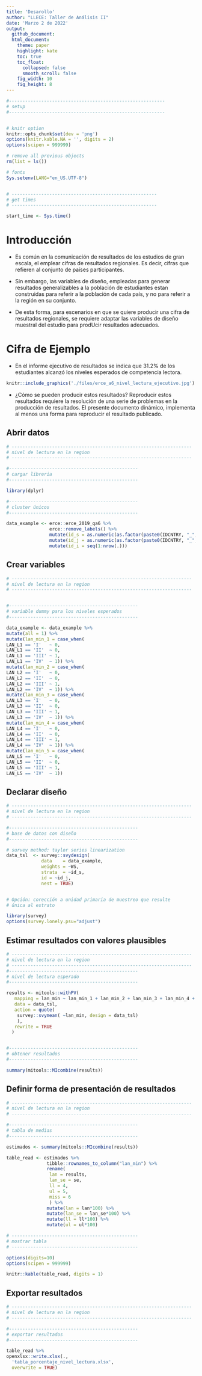```yaml
---
title: 'Desarollo'
author: "LLECE: Taller de Análisis II"
date: 'Marzo 2 de 2022'
output:
  github_document:
  html_document:
    theme: paper
    highlight: kate
    toc: true
    toc_float:
      collapsed: false
      smooth_scroll: false
    fig_width: 10 
    fig_height: 8 
---
```




```r
#----------------------------------------------------------
# setup
#----------------------------------------------------------


# knitr option
knitr::opts_chunk$set(dev = 'png')
options(knitr.kable.NA = '', digits = 2)
options(scipen = 999999)

# remove all previous objects
rm(list = ls())

# fonts
Sys.setenv(LANG="en_US.UTF-8")


# ------------------------------------------------------
# get times
# ------------------------------------------------------

start_time <- Sys.time()


```

# Introducción

- Es común en la comunicación de resultados de los estudios de gran escala, el emplear cifras de resultados regionales. Es decir, cifras que refieren al conjunto de países participantes.

- Sin embargo, las variables de diseño, empleadas para generar resultados generalizables a la población de estudiantes estan construidas para referir a la población de cada país, y no para referir a la región en su conjunto.

- De esta forma, para escenarios en que se quiere producir una cifra de resultados regionales, se requiere adaptar las variables de diseño muestral del estudio para prodUcir resultados adecuados.

# Cifra de Ejemplo

- En el informe ejecutivo de resultados se indica que 31.2% de los estudiantes alcanzó los niveles esperados de competencia lectora.

```r
knitr::include_graphics('./files/erce_a6_nivel_lectura_ejecutivo.jpg')
```

- ¿Cómo se pueden producir estos resultados? Reproducir estos resultados requiere la resolución de una serie de problemas en la producción de resultados. El presente documento dinámico, implementa al menos una forma para reproducir el resultado publicado.


## Abrir datos

```r

# -------------------------------------------------------------------
# nivel de lectura en la region
# -------------------------------------------------------------------

#------------------------------------------------
# cargar libreria
#------------------------------------------------

library(dplyr)

#------------------------------------------------
# cluster únicos
#------------------------------------------------

data_example <- erce::erce_2019_qa6 %>%
                erce::remove_labels() %>%
                mutate(id_s = as.numeric(as.factor(paste0(IDCNTRY, "_", STRATA)))) %>%
                mutate(id_j = as.numeric(as.factor(paste0(IDCNTRY, "_", IDSCHOOL)))) %>%
                mutate(id_i = seq(1:nrow(.)))

```

## Crear variables

```r

# -------------------------------------------------------------------
# nivel de lectura en la region
# -------------------------------------------------------------------


#------------------------------------------------
# variable dummy para los niveles esperados
#------------------------------------------------

data_example <- data_example %>%
mutate(all = 1) %>%
mutate(lan_min_1 = case_when(
LAN_L1 == 'I'   ~ 0,
LAN_L1 == 'II'  ~ 0,
LAN_L1 == 'III' ~ 1,
LAN_L1 == 'IV'  ~ 1)) %>%
mutate(lan_min_2 = case_when(
LAN_L2 == 'I'   ~ 0,
LAN_L2 == 'II'  ~ 0,
LAN_L2 == 'III' ~ 1,
LAN_L2 == 'IV'  ~ 1)) %>%
mutate(lan_min_3 = case_when(
LAN_L3 == 'I'   ~ 0,
LAN_L3 == 'II'  ~ 0,
LAN_L3 == 'III' ~ 1,
LAN_L3 == 'IV'  ~ 1)) %>%
mutate(lan_min_4 = case_when(
LAN_L4 == 'I'   ~ 0,
LAN_L4 == 'II'  ~ 0,
LAN_L4 == 'III' ~ 1,
LAN_L4 == 'IV'  ~ 1)) %>%
mutate(lan_min_5 = case_when(
LAN_L5 == 'I'   ~ 0,
LAN_L5 == 'II'  ~ 0,
LAN_L5 == 'III' ~ 1,
LAN_L5 == 'IV'  ~ 1))

```

## Declarar diseño

```r

# -------------------------------------------------------------------
# nivel de lectura en la region
# -------------------------------------------------------------------

#------------------------------------------------
# base de datos con diseño
#------------------------------------------------

# survey method: taylor series linearization
data_tsl  <- survey::svydesign(
             data    = data_example, 
             weights = ~WS,
             strata  = ~id_s,
             id = ~id_j,
             nest = TRUE)


# Opción: corección a unidad primaria de muestreo que resulte 
# única al estrato

library(survey)
options(survey.lonely.psu="adjust")

```


## Estimar resultados con valores plausibles

```r

# -------------------------------------------------------------------
# nivel de lectura en la region
# -------------------------------------------------------------------
#------------------------------------------------
# nivel de lectura esperado
#------------------------------------------------

results <- mitools::withPV(
   mapping = lan_min ~ lan_min_1 + lan_min_2 + lan_min_3 + lan_min_4 + lan_min_5,
   data = data_tsl,
   action = quote(
    survey::svymean( ~lan_min, design = data_tsl)
    ),
   rewrite = TRUE
  )


#------------------------------------------------
# obtener resultados
#------------------------------------------------

summary(mitools::MIcombine(results))


```

## Definir forma de presentación de resultados

```r

# -------------------------------------------------------------------
# nivel de lectura en la region
# -------------------------------------------------------------------

#------------------------------------------------
# tabla de medias
#------------------------------------------------

estimados <- summary(mitools::MIcombine(results))

table_read <- estimados %>%
               tibble::rownames_to_column("lan_min") %>%
               rename(
                lan = results, 
                lan_se = se,
                ll = 4,
                ul = 5,
                miss = 6
                ) %>%
               mutate(lan = lan*100) %>%
               mutate(lan_se = lan_se*100) %>%
               mutate(ll = ll*100) %>%
               mutate(ul = ul*100)

# -----------------------------------------------
# mostrar tabla
# -----------------------------------------------

options(digits=10)
options(scipen = 999999)

knitr::kable(table_read, digits = 1)

```

## Exportar resultados

```r

# -------------------------------------------------------------------
# nivel de lectura en la region
# -------------------------------------------------------------------

#------------------------------------------------
# exportar resultados
#------------------------------------------------

table_read %>%
openxlsx::write.xlsx(., 
  'tabla_porcentaje_nivel_lectura.xlsx',
  overwrite = TRUE)

```

